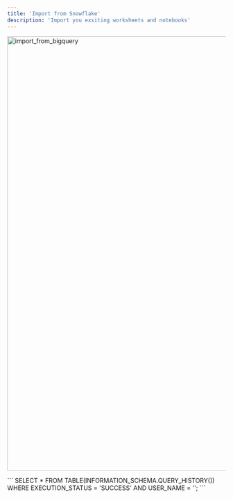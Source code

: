 ```yaml
---
title: 'Import from Snowflake'
description: 'Import you exsiting worksheets and notebooks'
---
```


<img src="/images/copy_queries_from_snowflake.png" 
   alt = "import_from_bigquery"
   width="1000" />
   
<AccordionGroup>

 <Accordion title="Bulk import history queries">

<Steps>

<Step title = "Go to Snowflake"> </Step>

<Step title = "Run the following query"> 
```
SELECT *
FROM TABLE(INFORMATION_SCHEMA.QUERY_HISTORY())
WHERE EXECUTION_STATUS = 'SUCCESS'
AND USER_NAME = '<your_username>';
```
</Step>



<Step title = "Export the output (SQL queries history) into a file of any type."> </Step>

<Step title = "Drag and drop the file into the Upload a file in the Sherloq setting "> 
</Step>

</Steps>


  </Accordion>


 <Accordion title="Copy-paste your saved queries / queries from console ">

<Steps>

<Step title = "Go to Snowflake Worksheet"> </Step>

<Step title = "Mark the SQL you’d like to import / CTRL + A for all of it ->  Copy it - CTRL + C"> </Step>


<Step title = "Create a new TXT or DOC file and paste it, then save the file"> </Step>

<Step title = "Drag and drop the file into the Upload a file in the Sherloq setting "> 
</Step>

</Steps>
  </Accordion>
</AccordionGroup>







